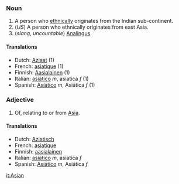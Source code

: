 ===Noun===
# A person who [[ethnic]]ally originates from the Indian sub-continent.
# (''US'') A person who ethnically originates from east Asia.
# (''slang, uncountable'') [[Analingus]].

====Translations====
*Dutch: [[Aziaat]] (1)
*French: [[asiatique]] (1)
*Finnish: [[Aasialainen]] (1)
*Italian: [[asiatico]] ''m'', asiatica ''f'' (1)
*Spanish: [[Asiático]] ''m'', Asiática ''f'' (1)

===Adjective===
# Of, relating to or from [[Asia]].

====Translations====
*Dutch: [[Aziatisch]]
*French: [[asiatique]]
*Finnish: [[aasialainen]]
*Italian: [[asiatico]] ''m'', asiatica ''f''
*Spanish: [[Asiático]] ''m'', Asiática ''f''

[[it:Asian]]